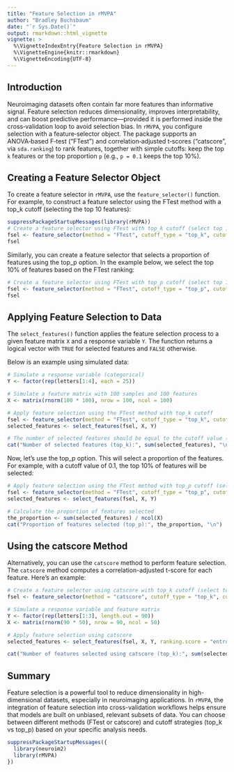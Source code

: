 ```yaml
---
title: "Feature Selection in rMVPA"
author: "Bradley Buchsbaum"
date: "`r Sys.Date()`"
output: rmarkdown::html_vignette
vignette: >
  %\VignetteIndexEntry{Feature Selection in rMVPA}
  %\VignetteEngine{knitr::rmarkdown}
  %\VignetteEncoding{UTF-8}
---
```



## Introduction

Neuroimaging datasets often contain far more features than informative signal. Feature selection reduces dimensionality, improves interpretability, and can boost predictive performance—provided it is performed inside the cross‑validation loop to avoid selection bias. In `rMVPA`, you configure selection with a feature‑selector object. The package supports an ANOVA‑based F‑test (“FTest”) and correlation‑adjusted t‑scores (“catscore”, via `sda.ranking`) to rank features, together with simple cutoffs: keep the top `k` features or the top proportion `p` (e.g., `p = 0.1` keeps the top 10%).


## Creating a Feature Selector Object

To create a feature selector in `rMVPA`, use the `feature_selector()` function. For example, to construct a feature selector using the FTest method with a top_k cutoff (selecting the top 10 features):

```r
suppressPackageStartupMessages(library(rMVPA))
# Create a feature selector using FTest with top_k cutoff (select top 10 features)
fsel <- feature_selector(method = "FTest", cutoff_type = "top_k", cutoff_value = 10)
fsel
```

Similarly, you can create a feature selector that selects a proportion of features using the top_p option. In the example below, we select the top 10% of features based on the FTest ranking:

```r
# Create a feature selector using FTest with top_p cutoff (select top 10% of features)
fsel <- feature_selector(method = "FTest", cutoff_type = "top_p", cutoff_value = 0.1)
fsel
```

## Applying Feature Selection to Data

The `select_features()` function applies the feature selection process to a given feature matrix `X` and a response variable `Y`. The function returns a logical vector with `TRUE` for selected features and `FALSE` otherwise.

Below is an example using simulated data:

```r
# Simulate a response variable (categorical)
Y <- factor(rep(letters[1:4], each = 25))

# Simulate a feature matrix with 100 samples and 100 features
X <- matrix(rnorm(100 * 100), nrow = 100, ncol = 100)

# Apply feature selection using the FTest method with top_k cutoff
fsel <- feature_selector(method = "FTest", cutoff_type = "top_k", cutoff_value = 10)
selected_features <- select_features(fsel, X, Y)

# The number of selected features should be equal to the cutoff value (10)
cat("Number of selected features (top_k):", sum(selected_features), "\n")
```

Now, let's use the top_p option. This will select a proportion of the features. For example, with a cutoff value of 0.1, the top 10% of features will be selected:

```r
# Apply feature selection using the FTest method with top_p cutoff (select top 10% of features)
fsel <- feature_selector(method = "FTest", cutoff_type = "top_p", cutoff_value = 0.1)
selected_features <- select_features(fsel, X, Y)

# Calculate the proportion of features selected
the_proportion <- sum(selected_features) / ncol(X)
cat("Proportion of features selected (top_p):", the_proportion, "\n")
```

## Using the catscore Method

Alternatively, you can use the `catscore` method to perform feature selection. The `catscore` method computes a correlation-adjusted t-score for each feature. Here's an example:

```r
# Create a feature selector using catscore with top_k cutoff (select top 10 features)
fsel <- feature_selector(method = "catscore", cutoff_type = "top_k", cutoff_value = 10)

# Simulate a response variable and feature matrix
Y <- factor(rep(letters[1:3], length.out = 90))
X <- matrix(rnorm(90 * 50), nrow = 90, ncol = 50)

# Apply feature selection using catscore
selected_features <- select_features(fsel, X, Y, ranking.score = "entropy")

cat("Number of features selected using catscore (top_k):", sum(selected_features), "\n")
```

## Summary

Feature selection is a powerful tool to reduce dimensionality in high-dimensional datasets, especially in neuroimaging applications. In `rMVPA`, the integration of feature selection into cross-validation workflows helps ensure that models are built on unbiased, relevant subsets of data. You can choose between different methods (FTest or catscore) and cutoff strategies (top_k vs top_p) based on your specific analysis needs.

```r
suppressPackageStartupMessages({
  library(neuroim2)
  library(rMVPA)
})
```

